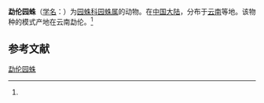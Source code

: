 {{Speciesbox
| name = 勐伦园蛛
| status = 
| status_system = 
| image = 
| genus = Araneus
| species = menglunensis
| authority = (Yin et al., 1990)<ref name='id13516'>{{cite web| url =http://www.bioinfo.cn/db05/BjdwSpecies.php?action=view&id=13516| title =勐伦园蛛| work =《中国动物物种编目数据库》| publisher =中国科学院微生物研究所| author =中国科学院动物研究所| accessdate =2009-04-28| deadurl =yes| archiveurl =https://web.archive.org/web/20160305044732/http://www.bioinfo.cn/db05/BjdwSpecies.php?action=view&id=13516| archivedate =2016-03-05}}</ref>
}}

'''勐伦园蛛'''（[[学名|学名]]：{{lang|la|''Araneus menglunensis''}}）为[[园蛛科|园蛛科]][[园蛛属|园蛛属]]的动物。在[[中国大陆|中国大陆]]，分布于[[云南|云南]]等地。该物种的模式产地在云南勐伦。<ref name='id13516'/>

== 参考文献 ==
{{reflist}}

{{Wikispecies|Araneus menglunensis}}
{{Taxonbar|from=Q2198580}}

[[Category:园蛛属|勐伦园蛛]]


{{蜘蛛小作品}}